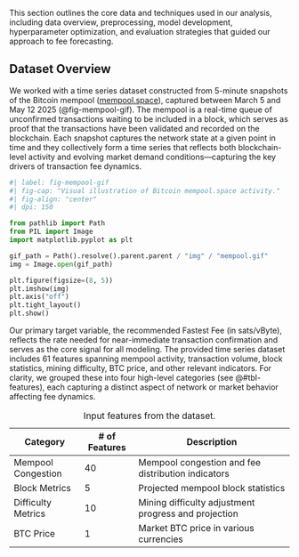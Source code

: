 This section outlines the core data and techniques used in our analysis, including data overview, preprocessing, model development, hyperparameter optimization, and evaluation strategies that guided our approach to fee forecasting.

## Dataset Overview

We worked with a time series dataset constructed from 5-minute snapshots of the Bitcoin mempool ([mempool.space](https://mempool.space/)), captured between March 5 and May 12 2025 (@fig-mempool-gif). The mempool is a real-time queue of unconfirmed transactions waiting to be included in a block, which serves as proof that the transactions have been validated and recorded on the blockchain. Each snapshot captures the network state at a given point in time and they collectively form a time series that reflects both blockchain-level activity and evolving market demand conditions—capturing the key drivers of transaction fee dynamics.

```python
#| label: fig-mempool-gif
#| fig-cap: "Visual illustration of Bitcoin mempool.space activity."
#| fig-align: "center"
#| dpi: 150

from pathlib import Path
from PIL import Image
import matplotlib.pyplot as plt

gif_path = Path().resolve().parent.parent / "img" / "mempool.gif"
img = Image.open(gif_path)

plt.figure(figsize=(8, 5))
plt.imshow(img)
plt.axis("off")
plt.tight_layout()
plt.show()
```

Our primary target variable, the recommended Fastest Fee (in sats/vByte), reflects the rate needed for near-immediate transaction confirmation and serves as the core signal for all modeling. The provided time series dataset includes 61 features spanning mempool activity, transaction volume, block statistics, mining difficulty, BTC price, and other relevant indicators. For clarity, we grouped these into four high-level categories (see @#tbl-features), each capturing a distinct aspect of network or market behavior affecting fee dynamics.

::: {.table #tbl-features}

Table: Input features from the dataset.

| **Category**           | **# of Features** | **Description**                                     |
|------------------------|-------------------|-----------------------------------------------------|
| Mempool Congestion     | 40                | Mempool congestion and fee distribution indicators  |
| Block Metrics          | 5                 | Projected mempool block statistics                  |
| Difficulty Metrics     | 10                | Mining difficulty adjustment progress and projection|
| BTC Price              | 1                 | Market BTC price in various currencies              |
:::